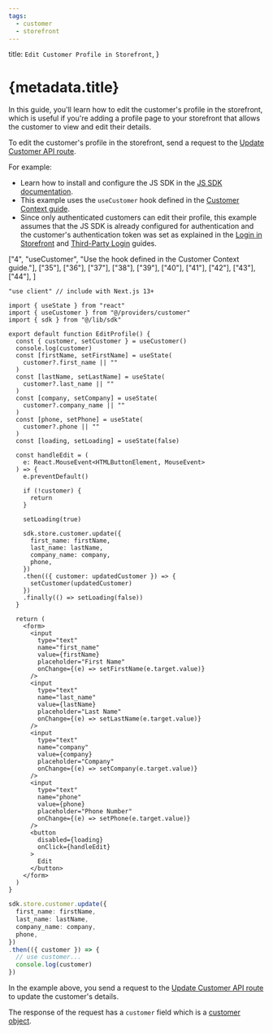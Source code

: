 ```yaml
---
tags:
  - customer
  - storefront
---
```



  title: `Edit Customer Profile in Storefront`,
}

# {metadata.title}

In this guide, you'll learn how to edit the customer's profile in the storefront, which is useful if you're adding a profile page to your storefront that allows the customer to view and edit their details.

To edit the customer's profile in the storefront, send a request to the [Update Customer API route](!api!/store#customers_postcustomersme).

For example:

<Note title="Tip">

- Learn how to install and configure the JS SDK in the [JS SDK documentation](../../../js-sdk/page.mdx).
- This example uses the `useCustomer` hook defined in the [Customer Context guide](../context/page.mdx).
- Since only authenticated customers can edit their profile, this example assumes that the JS SDK is already configured for authentication and the customer's authentication token was set as explained in the [Login in Storefront](../login/page.mdx) and [Third-Party Login](../third-party-login/page.mdx) guides.

</Note>

<CodeTabs group="store-request">
  <CodeTab label="React" value="react">

  ["4", "useCustomer", "Use the hook defined in the Customer Context guide."],
  ["35"], ["36"], ["37"], ["38"], ["39"], ["40"], ["41"], ["42"], ["43"], ["44"],
]

  ```tsx highlights={highlights} collapsibleLines="47-85" expandButtonLabel="Show form"
  "use client" // include with Next.js 13+

  import { useState } from "react"
  import { useCustomer } from "@/providers/customer"
  import { sdk } from "@/lib/sdk"

  export default function EditProfile() {
    const { customer, setCustomer } = useCustomer()
    console.log(customer)
    const [firstName, setFirstName] = useState(
      customer?.first_name || ""
    )
    const [lastName, setLastName] = useState(
      customer?.last_name || ""
    )
    const [company, setCompany] = useState(
      customer?.company_name || ""
    )
    const [phone, setPhone] = useState(
      customer?.phone || ""
    )
    const [loading, setLoading] = useState(false)

    const handleEdit = (
      e: React.MouseEvent<HTMLButtonElement, MouseEvent>
    ) => {
      e.preventDefault()

      if (!customer) {
        return
      }

      setLoading(true)

      sdk.store.customer.update({
        first_name: firstName,
        last_name: lastName,
        company_name: company,
        phone,
      })
      .then(({ customer: updatedCustomer }) => {
        setCustomer(updatedCustomer)
      })
      .finally(() => setLoading(false))
    }

    return (
      <form>
        <input 
          type="text" 
          name="first_name"
          value={firstName}
          placeholder="First Name"
          onChange={(e) => setFirstName(e.target.value)}
        />
        <input 
          type="text" 
          name="last_name"
          value={lastName}
          placeholder="Last Name"
          onChange={(e) => setLastName(e.target.value)}
        />
        <input 
          type="text" 
          name="company"
          value={company}
          placeholder="Company"
          onChange={(e) => setCompany(e.target.value)}
        />
        <input 
          type="text" 
          name="phone"
          value={phone}
          placeholder="Phone Number"
          onChange={(e) => setPhone(e.target.value)}
        />
        <button
          disabled={loading}
          onClick={handleEdit}
        >
          Edit
        </button>
      </form>
    )
  }
  ```

  </CodeTab>
  <CodeTab label="JS SDK" value="js-sdk">

  ```ts
  sdk.store.customer.update({
    first_name: firstName,
    last_name: lastName,
    company_name: company,
    phone,
  })
  .then(({ customer }) => {
    // use customer...
    console.log(customer)
  })
  ```

  </CodeTab>
</CodeTabs>

In the example above, you send a request to the [Update Customer API route](!api!/store#customers_postcustomersme) to update the customer's details.

The response of the request has a `customer` field which is a [customer object](!api!/store#customers_customer_schema).
